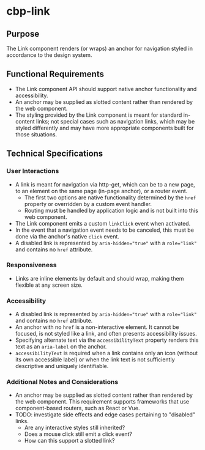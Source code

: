 
<Meta title="Components/Link/Specifications" />

# cbp-link

## Purpose

The Link component renders (or wraps) an anchor for navigation styled in accordance to the design system.

## Functional Requirements

* The Link component API should support native anchor functionality and accessibility.
* An anchor may be supplied as slotted content rather than rendered by the web component.
* The styling provided by the Link component is meant for standard in-content links; not special cases such as navigation links, which may be styled differently and may have more appropriate components built for those situations.
 
## Technical Specifications

### User Interactions

* A link is meant for navigation via http-get, which can be to a new page, to an element on the same page (in-page anchor), or a router event.
  * The first two options are native functionality determined by the `href` property or overridden by a custom event handler.
  * Routing must be handled by application logic and is not built into this web component.
* The Link component emits a custom `linkClick` event when activated.
* In the event that a navigation event needs to be canceled, this must be done via the anchor's native `click` event.
* A disabled link is represented by `aria-hidden="true"` with a `role="link"` and contains no `href` attribute.

### Responsiveness

* Links are inline elements by default and should wrap, making them flexible at any screen size.

### Accessibility

* A disabled link is represented by `aria-hidden="true"` with a `role="link"` and contains no `href` attribute.
* An anchor with no `href` is a non-interactive element. It cannot be focused, is not styled like a link, and often presents accessibility issues.
* Specifying alternate text via the `accessibilityText` property renders this text as an `aria-label` on the anchor.
* `accessibilityText` is required when a link contains only an icon (without its own accessible label) or when the link text is not sufficiently descriptive and uniquely identifiable.

### Additional Notes and Considerations

* An anchor may be supplied as slotted content rather than rendered by the web component. This requirement supports frameworks that use component-based routers, such as React or Vue.
* TODO: investigate side effects and edge cases pertaining to "disabled" links.
  * Are any interactive styles still inherited?
  * Does a mouse click still emit a click event?
  * How can this support a slotted link?